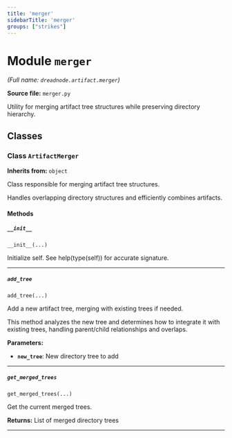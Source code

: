 ```yaml
---
title: 'merger'
sidebarTitle: 'merger'
groups: ["strikes"]
---
```


# Module `merger`

*(Full name: `dreadnode.artifact.merger`)*

**Source file:** `merger.py`

Utility for merging artifact tree structures while preserving directory hierarchy.

## Classes


### Class `ArtifactMerger`

**Inherits from:** `object`

Class responsible for merging artifact tree structures.

Handles overlapping directory structures and efficiently combines artifacts.

#### Methods

##### `__init__`

`__init__(...)`

Initialize self.  See help(type(self)) for accurate signature.

---

##### `add_tree`

`add_tree(...)`

Add a new artifact tree, merging with existing trees if needed.

This method analyzes the new tree and determines how to integrate it
with existing trees, handling parent/child relationships and overlaps.

**Parameters:**

- **`new_tree`**: New directory tree to add

---

##### `get_merged_trees`

`get_merged_trees(...)`

Get the current merged trees.

**Returns:** List of merged directory trees

---


